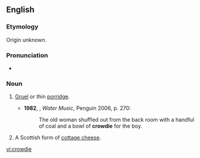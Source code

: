 ==English==
{{wikipedia}}
===Etymology===
Origin unknown.

===Pronunciation===
*{{a|UK}} {{IPA|/ˈkɹaʊdi/}}

===Noun===
{{en-noun|-}}

# {{context|Scotland|now|_|historical|lang=en}} [[gruel|Gruel]] or thin [[porridge]].
#*'''1982''', {{w|TC Boyle}}, ''Water Music'', Penguin 2006, p. 270:
#*:The old woman shuffled out from the back room with a handful of coal and a bowl of '''crowdie''' for the boy.
# A Scottish form of [[cottage cheese]].

[[vi:crowdie]]
